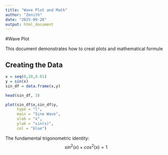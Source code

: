 ```yaml
---
title: "Wave Plot and Math"
author: "Zenith"
date: "2025-09-26"
output: html_document
---
```


#Wave Plot

This document demonstrates how to creat plots and mathematical formule

## Creating the Data

```r
x = seq(0,20,0.01)
y = sin(x)
sin_df = data.frame(x,y)

head(sin_df, 3)
```

```r
plot(sin_df$x,sin_df$y,
     type = "l",
     main = "Sine Wave",
     xlab = "x",
     ylab = "sin(x)",
     col = "blue")
```

The fundamental trigonometric identity:
$$sin^2(x) + cos^2(x) = 1$$